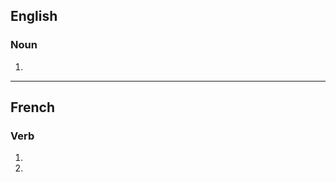 ==English==

===Noun===
{{head|en|noun form}}

# {{plural of|interconnection|lang=en}}

----

==French==

===Verb===
{{head|fr|verb form}}

# {{inflection of|interconnecter||1|p|impf|indc|lang=fr}}
# {{inflection of|interconnecter||1|p|pres|subj|lang=fr}}